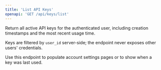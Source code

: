 ```yaml
---
title: 'List API Keys'
openapi: 'GET /api/keys/list'
---
```


Return all active API keys for the authenticated user, including creation timestamps and the most recent usage time.

<Info>
Keys are filtered by <code>user_id</code> server-side; the endpoint never exposes other users' credentials.
</Info>

Use this endpoint to populate account settings pages or to show when a key was last used.
